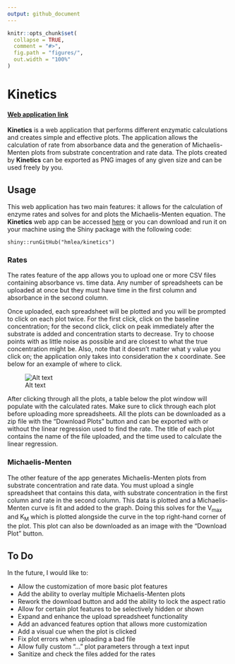 ```yaml
---
output: github_document
---
```


<!-- README.md is generated from README.Rmd. Please edit that file -->

```r
knitr::opts_chunk$set(
  collapse = TRUE,
  comment = "#>",
  fig.path = "figures/",
  out.width = "100%"
)
```

# Kinetics

<!-- badges: start -->
<!-- badges: end -->

#### [Web application link](https://hmlea.shinyapps.io/kinetics/)

**Kinetics** is a web application that performs different enzymatic calculations and creates simple and effective plots. The application allows the calculation of rate from absorbance data and the generation of Michaelis-Menten plots from substrate concentration and rate data. The plots created by **Kinetics** can be exported as PNG images of any given size and can be used freely by you.

## Usage

This web application has two main features: it allows for the calculation of enzyme rates and solves for and plots the Michaelis-Menten equation. The **Kinetics** web app can be accessed [here](https://hmlea.shinyapps.io/kinetics/) or you can download and run it on your machine using the Shiny package with the following code:

    shiny::runGitHub("hmlea/kinetics")
    
### Rates

The rates feature of the app allows you to upload one or more CSV files containing absorbance vs. time data. Any number of spreadsheets can be uploaded at once but they must have time in the first column and absorbance in the second column.

Once uploaded, each spreadsheet will be plotted and you will be prompted to click on each plot twice. For the first click, click on the baseline concentration; for the second click, click on peak immediately after the substrate is added and concentration starts to decrease. Try to choose points with as little noise as possible and are closest to what the true concentration might be. Also, note that it doesn't matter what y value you click on; the application only takes into consideration the x coordinate. See below for an example of where to click.

![Alt text](figures/example.png)

After clicking through all the plots, a table below the plot window will populate with the calculated rates. Make sure to click through each plot before uploading more spreadsheets. All the plots can be downloaded as a zip file with the "Download Plots" button and can be exported with or without the linear regression used to find the rate. The title of each plot contains the name of the file uploaded, and the time used to calculate the linear regression.

### Michaelis-Menten

The other feature of the app generates Michaelis-Menten plots from substrate concentration and rate data. You must upload a single spreadsheet that contains this data, with substrate concentration in the first column and rate in the second column. This data is plotted and a Michaelis-Menten curve is fit and added to the graph. Doing this solves for the V~max~ and K~M~ which is plotted alongside the curve in the top right-hand corner of the plot. This plot can also be downloaded as an image with the "Download Plot" button.

## To Do

In the future, I would like to:

-   Allow the customization of more basic plot features
-   Add the ability to overlay multiple Michaelis-Menten plots
-   Rework the download button and add the ability to lock the aspect ratio
-   Allow for certain plot features to be selectively hidden or shown
-   Expand and enhance the upload spreadsheet functionality
-   Add an advanced features option that allows more customization
-   Add a visual cue when the plot is clicked
-   Fix plot errors when uploading a bad file
-   Allow fully custom "..." plot parameters through a text input
-   Sanitize and check the files added for the rates

